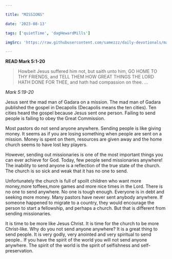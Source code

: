 ```yaml
---

title: "MISSIONS"

date: '2023-08-13'

tags: ['quietTime', 'dagHewardMills']

imgSrc: 'https://raw.githubusercontent.com/samezzz/daily-devotionals/main/images/evangelist-dag.jpg'

---
```


**READ Mark 5:1-20**

>Howbeit Jesus suffered him not, but saith unto him, GO HOME TO THY FRIENDS, and TELL THEM HOW GREAT THINGS THE LORD HATH DONE FOR THEE, and hath had compassion on thee. ... 

*Mark 5:19-20*

Jesus sent the mad man of Gadara on a mission. The mad man of Gadara published the gospel in Decapolis (Decapolis means the ten cities). Ten cities heard the gospel because Jesus sent one person. Failing to send people is failing to obey the Great Commission. 

Most pastors do not send anyone anywhere. Sending people is like giving money. It seems as if you are losing something when people are sent on a mission. Money is spent on them, resources are given away and the home church seems to have lost key players. 

However, sending out missionaries is one of the most important things you can ever achieve for God. Today, few people send missionaries anywhere! The inability to send anyone is a reflection of the true state of the church. The church is so sick and weak that it has no one to send.

Unfortunately the church is full of spoilt children who want more money,more toffees,more games and more nice times in the Lord. There is no one to send anywhere. No one is tough enough. Everyone is in debt and seeking more money. Many pastors have never sent anybody anywhere. If someone happened to migrate to a country, they would encourage the person to start a fellowship, and perhaps a church. But that is different from sending missionaries. 

It is time to be more like Jesus Christ. It is time for the church to be more Christ-like. Why do you not send anyone anywhere? It is a great thing to send people. It is very godly, very anointed and very spiritual to send people.. If you have the spirit of the world you will not send anyone anywhere. The spirit of the world is the spirit of selfishness and self- preservation. 
